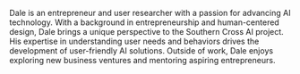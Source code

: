 Dale is an entrepreneur and user researcher with a passion for advancing AI technology. With a background in entrepreneurship and human-centered design, Dale brings a unique perspective to the Southern Cross AI project. His expertise in understanding user needs and behaviors drives the development of user-friendly AI solutions. Outside of work, Dale enjoys exploring new business ventures and mentoring aspiring entrepreneurs.